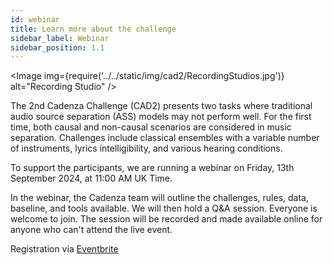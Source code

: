 ```yaml
---
id: webinar
title: Learn more about the challenge
sidebar_label: Webinar
sidebar_position: 1.1
---
```


<Image img={require('../../static/img/cad2/RecordingStudios.jpg')} alt="Recording Studio" />

The 2nd Cadenza Challenge (CAD2) presents two tasks where traditional audio source separation (ASS) models may not perform well.
For the first time, both causal and non-causal scenarios are considered in music separation.
Challenges include classical ensembles with a variable number of instruments, lyrics intelligibility, and various hearing conditions.

To support the participants, we are running a webinar on Friday, 13th September 2024, at 11:00 AM UK Time.

In the webinar, the Cadenza team will outline the challenges, rules, data, baseline, and tools available.
We will then hold a Q&A session. Everyone is welcome to join. The session will be recorded and made available online for anyone who can't attend the live event.

Registration via [Eventbrite](https://www.eventbrite.co.uk/e/cadenza-challenge-2-webinar-and-qa-tickets-1008353621827)
